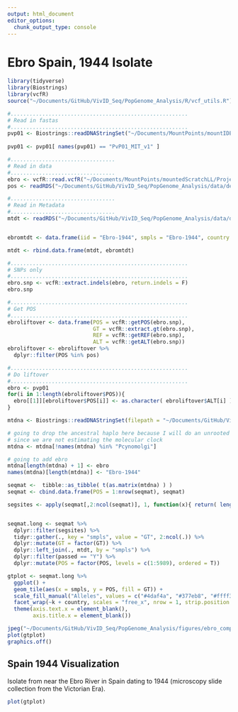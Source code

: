 ```yaml
---
output: html_document
editor_options: 
  chunk_output_type: console
---
```


# Ebro Spain, 1944 Isolate
```r
library(tidyverse)
library(Biostrings)
library(vcfR)
source("~/Documents/GitHub/VivID_Seq/PopGenome_Analysis/R/vcf_utils.R")
```

```r
#........................................................
# Read in fastas
#........................................................
pvp01 <- Biostrings::readDNAStringSet("~/Documents/MountPoints/mountIDEEL/resources/genomes/Pvivax/genomes/PvP01.fasta")
                            
pvp01 <- pvp01[ names(pvp01) == "PvP01_MIT_v1" ]

```
```r
#.................................
# Read in data
#.................................
ebro <- vcfR::read.vcfR("~/Documents/MountPoints/mountedScratchLL/Projects/VivID_Seq/Ebro1944/Ebro1944.vcf")
pos <- readRDS("~/Documents/GitHub/VivID_Seq/PopGenome_Analysis/data/derived_data/final_positions.rds")

#.................................
# Read in Metadata
#.................................
mtdt <- readRDS("~/Documents/GitHub/VivID_Seq/PopGenome_Analysis/data/derived_data/mtdt.RDS")


ebromtdt <- data.frame(iid = "Ebro-1944", smpls = "Ebro-1944", country = "ES", vividregion = "Ebro", passed = "Y", hapuid = NA, x = NA, y = NA, k = NA)

mtdt <- rbind.data.frame(mtdt, ebromtdt)

```

```r
#........................................................
# SNPs only
#........................................................
ebro.snp <- vcfR::extract.indels(ebro, return.indels = F)
ebro.snp

#........................................................
# Get POS
#........................................................
ebroliftover <- data.frame(POS = vcfR::getPOS(ebro.snp),
                           GT = vcfR::extract.gt(ebro.snp),
                           REF = vcfR::getREF(ebro.snp),
                           ALT = vcfR::getALT(ebro.snp))
ebroliftover <- ebroliftover %>% 
  dplyr::filter(POS %in% pos)

#........................................................
# Do liftover
#........................................................
ebro <- pvp01
for(i in 1:length(ebroliftover$POS)){
  ebro[[1]][ebroliftover$POS[i]] <- as.character( ebroliftover$ALT[i] ) # all 1/1
}
```


```r

mtdna <- Biostrings::readDNAStringSet(filepath = "~/Documents/GitHub/VivID_Seq/PopGenome_Analysis/data/fasta/mtdna_anc.fa")

# going to drop the ancestral haplo here because I will do an unrooted tree
# since we are not estimating the molecular clock
mtdna <- mtdna[!names(mtdna) %in% "Pcynomolgi"]

# going to add ebro
mtdna[length(mtdna) + 1] <- ebro
names(mtdna)[length(mtdna)] <- "Ebro-1944"

seqmat <-  tibble::as_tibble( t(as.matrix(mtdna) ) )
seqmat <- cbind.data.frame(POS = 1:nrow(seqmat), seqmat)

segsites <- apply(seqmat[,2:ncol(seqmat)], 1, function(x){ return( length(unique(x)) > 1 ) })


seqmat.long <- seqmat %>% 
  dplyr::filter(segsites) %>% 
  tidyr::gather(., key = "smpls", value = "GT", 2:ncol(.)) %>% 
  dplyr::mutate(GT = factor(GT)) %>% 
  dplyr::left_join(., mtdt, by = "smpls") %>% 
  dplyr::filter(passed == "Y") %>% 
  dplyr::mutate(POS = factor(POS, levels = c(1:5989), ordered = T)) 

gtplot <- seqmat.long %>% 
  ggplot() + 
  geom_tile(aes(x = smpls, y = POS, fill = GT)) + 
  scale_fill_manual("Alleles", values = c("#4daf4a", "#377eb8", "#ffff33", "#e41a1c")) +
  facet_wrap(~k + country, scales = "free_x", nrow = 1, strip.position = "top") +
  theme(axis.text.x = element_blank(),
        axis.title.x = element_blank())

jpeg("~/Documents/GitHub/VivID_Seq/PopGenome_Analysis/figures/ebro_compare.jpg", height = 8, width = 14, units = "in", res = 500)
plot(gtplot)
graphics.off()

```

## Spain 1944 Visualization
Isolate from near the Ebro River in Spain dating to 1944 (microscopy slide collection from the Victorian Era).
```r
plot(gtplot)
```







